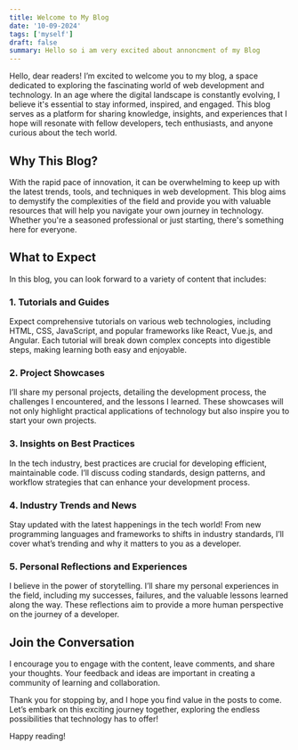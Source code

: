 ```yaml
---
title: Welcome to My Blog
date: '10-09-2024'
tags: ['myself']
draft: false
summary: Hello so i am very excited about annoncment of my Blog
---
```


Hello, dear readers! I’m excited to welcome you to my blog, a space dedicated to exploring the fascinating world of web development and technology. In an age where the digital landscape is constantly evolving, I believe it's essential to stay informed, inspired, and engaged. This blog serves as a platform for sharing knowledge, insights, and experiences that I hope will resonate with fellow developers, tech enthusiasts, and anyone curious about the tech world.

## Why This Blog?

With the rapid pace of innovation, it can be overwhelming to keep up with the latest trends, tools, and techniques in web development. This blog aims to demystify the complexities of the field and provide you with valuable resources that will help you navigate your own journey in technology. Whether you're a seasoned professional or just starting, there's something here for everyone.

## What to Expect

In this blog, you can look forward to a variety of content that includes:

### **1. Tutorials and Guides**

Expect comprehensive tutorials on various web technologies, including HTML, CSS, JavaScript, and popular frameworks like React, Vue.js, and Angular. Each tutorial will break down complex concepts into digestible steps, making learning both easy and enjoyable.

### **2. Project Showcases**

I’ll share my personal projects, detailing the development process, the challenges I encountered, and the lessons I learned. These showcases will not only highlight practical applications of technology but also inspire you to start your own projects.

### **3. Insights on Best Practices**

In the tech industry, best practices are crucial for developing efficient, maintainable code. I’ll discuss coding standards, design patterns, and workflow strategies that can enhance your development process.

### **4. Industry Trends and News**

Stay updated with the latest happenings in the tech world! From new programming languages and frameworks to shifts in industry standards, I’ll cover what’s trending and why it matters to you as a developer.

### **5. Personal Reflections and Experiences**

I believe in the power of storytelling. I’ll share my personal experiences in the field, including my successes, failures, and the valuable lessons learned along the way. These reflections aim to provide a more human perspective on the journey of a developer.

## Join the Conversation

I encourage you to engage with the content, leave comments, and share your thoughts. Your feedback and ideas are important in creating a community of learning and collaboration.

Thank you for stopping by, and I hope you find value in the posts to come. Let’s embark on this exciting journey together, exploring the endless possibilities that technology has to offer!

Happy reading!
